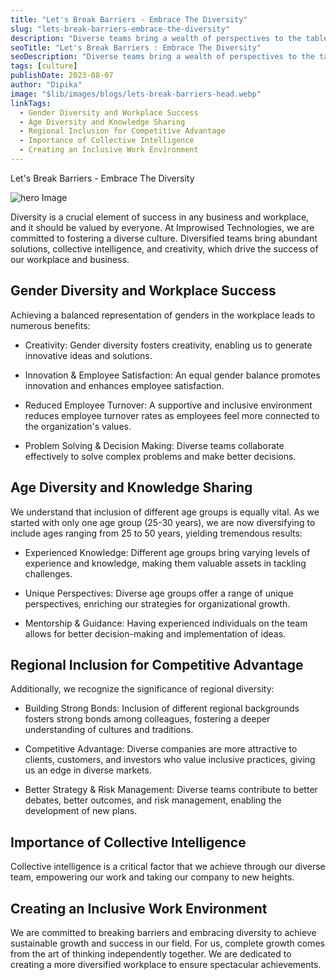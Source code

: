 ```yaml
---
title: "Let's Break Barriers - Embrace The Diversity"
slug: "lets-break-barriers-embrace-the-diversity"
description: "Diverse teams bring a wealth of perspectives to the table, leading to more robust problem-solving and out-of-the-box thinking. When individuals from different backgrounds collaborate, they challenge each other's assumptions and encourage growth on both personal and professional levels."
seoTitle: "Let's Break Barriers : Embrace The Diversity"
seoDescription: "Diverse teams bring a wealth of perspectives to the table, leading to more robust problem-solving and out-of-the-box thinking."
tags: [culture]
publishDate: 2023-08-07
author: "Dipika"
image: "$lib/images/blogs/lets-break-barriers-head.webp"
linkTags:
  - Gender Diversity and Workplace Success
  - Age Diversity and Knowledge Sharing
  - Regional Inclusion for Competitive Advantage
  - Importance of Collective Intelligence
  - Creating an Inclusive Work Environment
---
```



Let's Break Barriers - Embrace The Diversity

![hero Image]($lib/images/blogs/lets-break-barrier-body.png)

Diversity is a crucial element of success in any business and workplace, and it should be valued by everyone. At Improwised Technologies, we are committed to fostering a diverse culture. Diversified teams bring abundant solutions, collective intelligence, and creativity, which drive the success of our workplace and business.

## Gender Diversity and Workplace Success

Achieving a balanced representation of genders in the workplace leads to numerous benefits:

* Creativity: Gender diversity fosters creativity, enabling us to generate innovative ideas and solutions.

* Innovation & Employee Satisfaction: An equal gender balance promotes innovation and enhances employee satisfaction.

* Reduced Employee Turnover: A supportive and inclusive environment reduces employee turnover rates as employees feel more connected to the organization's values.

* Problem Solving & Decision Making: Diverse teams collaborate effectively to solve complex problems and make better decisions.

## Age Diversity and Knowledge Sharing

We understand that inclusion of different age groups is equally vital. As we started with only one age group (25-30 years), we are now diversifying to include ages ranging from 25 to 50 years, yielding tremendous results:

* Experienced Knowledge: Different age groups bring varying levels of experience and knowledge, making them valuable assets in tackling challenges.

* Unique Perspectives: Diverse age groups offer a range of unique perspectives, enriching our strategies for organizational growth.

* Mentorship & Guidance: Having experienced individuals on the team allows for better decision-making and implementation of ideas.

## Regional Inclusion for Competitive Advantage

Additionally, we recognize the significance of regional diversity:

* Building Strong Bonds: Inclusion of different regional backgrounds fosters strong bonds among colleagues, fostering a deeper understanding of cultures and traditions.

* Competitive Advantage: Diverse companies are more attractive to clients, customers, and investors who value inclusive practices, giving us an edge in diverse markets.

* Better Strategy & Risk Management: Diverse teams contribute to better debates, better outcomes, and risk management, enabling the development of new plans.

## Importance of Collective Intelligence

Collective intelligence is a critical factor that we achieve through our diverse team, empowering our work and taking our company to new heights.

## Creating an Inclusive Work Environment

We are committed to breaking barriers and embracing diversity to achieve sustainable growth and success in our field. For us, complete growth comes from the art of thinking independently together. We are dedicated to creating a more diversified workplace to ensure spectacular achievements.
  
   
